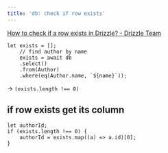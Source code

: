 ```yaml
---
title: 'db: check if row exists'
---
```



[How to check if a row exists in Drizzle? - Drizzle Team](https://www.answeroverflow.com/m/1178729503619567628)
```
let exists = [];
    // find author by name
    exists = await db
    .select()
    .from(Author)
    .where(eq(Author.name, `${name}`));
```
-> `(exists.length !== 0)`

## if row exists get its column
```
let authorId;
if (exists.length !== 0) {
    authorId = exists.map((a) => a.id)[0];
}
```